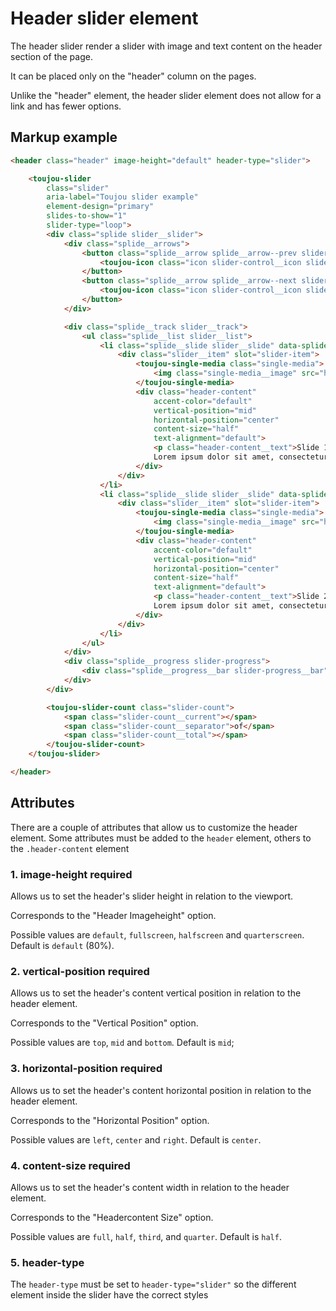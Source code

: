 # Header slider element
The header slider render a slider with image and text content on the header section of the page.

It can be placed only on the "header" column on the pages.

Unlike the "header" element, the header slider element does not allow for a link and has fewer options.

## Markup example
```html
<header class="header" image-height="default" header-type="slider">

    <toujou-slider
        class="slider"
        aria-label="Toujou slider example"
        element-design="primary"
        slides-to-show="1"
        slider-type="loop">
        <div class="splide slider__slider">
            <div class="splide__arrows">
                <button class="splide__arrow splide__arrow--prev slider-control slider-control--prev" aria-label="Previous slide">
                    <toujou-icon class="icon slider-control__icon slider-control__icon--prev" icon-name="arrow-left"></toujou-icon>
                </button>
                <button class="splide__arrow splide__arrow--next slider-control slider-control--next" aria-label="Next slide">
                    <toujou-icon class="icon slider-control__icon slider-control__icon--next" icon-name="arrow-right"></toujou-icon>
                </button>
            </div>

            <div class="splide__track slider__track">
                <ul class="splide__list slider__list">
                    <li class="splide__slide slider__slide" data-splide-interval="1000">
                        <div class="slider__item" slot="slider-item">
                            <toujou-single-media class="single-media">
                                <img class="single-media__image" src="https://picsum.photos/2000" alt="Nice image">
                            </toujou-single-media>
                            <div class="header-content"
                                accent-color="default"
                                vertical-position="mid"
                                horizontal-position="center"
                                content-size="half"
                                text-alignment="default">
                                <p class="header-content__text">Slide 1.
                                Lorem ipsum dolor sit amet, consectetur adipiscing elit, sed do eiusmod tempor incididunt ut labore et dolore magna aliqua. </p>
                            </div>
                        </div>
                    </li>
                    <li class="splide__slide slider__slide" data-splide-interval="1000">
                        <div class="slider__item" slot="slider-item">
                            <toujou-single-media class="single-media">
                                <img class="single-media__image" src="https://picsum.photos/2001" alt="Nice image">
                            </toujou-single-media>
                            <div class="header-content"
                                accent-color="default"
                                vertical-position="mid"
                                horizontal-position="center"
                                content-size="half"
                                text-alignment="default">
                                <p class="header-content__text">Slide 2.
                                Lorem ipsum dolor sit amet, consectetur adipiscing elit, sed do eiusmod tempor incididunt ut labore et dolore magna aliqua. </p>
                            </div>
                        </div>
                    </li>
                </ul>
            </div>
            <div class="splide__progress slider-progress">
                <div class="splide__progress__bar slider-progress__bar"></div>
            </div>
        </div>

        <toujou-slider-count class="slider-count">
            <span class="slider-count__current"></span>
            <span class="slider-count__separator">of</span>
            <span class="slider-count__total"></span>
        </toujou-slider-count>
    </toujou-slider>

</header>
```

## Attributes
There are a couple of attributes that allow us to customize the header element. Some attributes must be added to the `header` element, others to the `.header-content` element

### 1. image-height <toujou-chip class="chip" chip-bg-color="warning">required</toujou-chip>
Allows us to set the header's slider height in relation to the viewport.

Corresponds to the "Header Imageheight" option.

Possible values are `default`, `fullscreen`, `halfscreen` and `quarterscreen`. Default is `default` (80%).


### 2. vertical-position <toujou-chip class="chip" chip-bg-color="warning">required</toujou-chip>
Allows us to set the header's content vertical position in relation to the header element.

Corresponds to the "Vertical Position" option.

Possible values are `top`, `mid` and `bottom`. Default is `mid`;


### 3. horizontal-position <toujou-chip class="chip" chip-bg-color="warning">required</toujou-chip>
Allows us to set the header's content horizontal position in relation to the header element.

Corresponds to the "Horizontal Position" option.

Possible values are `left`, `center` and `right`. Default is `center`.


### 4. content-size <toujou-chip class="chip" chip-bg-color="warning">required</toujou-chip>
Allows us to set the header's content width in relation to the header element.

Corresponds to the "Headercontent Size" option.

Possible values are `full`, `half`, `third`,  and `quarter`. Default is `half`.


### 5. header-type
The `header-type` must be set to `header-type="slider"` so the different element inside the slider have the correct styles


